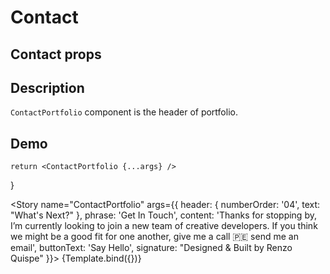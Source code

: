 

<Meta title="ContactPortfolio" component={ContactPortfolio} />

# Contact

## Contact props
<ArgsTable of={ContactPortfolio} />

## Description

`ContactPortfolio` component is the header of portfolio.

## Demo

    return <ContactPortfolio {...args} />
}

<Story name="ContactPortfolio" args={{
    header: {
        numberOrder: '04',
        text: "What's Next?"
    },
    phrase: 'Get In Touch',
    content: 'Thanks for stopping by, I’m currently looking to join a new team of creative developers. If you think we might be a good fit for one another, give me a call 🇵🇪 send me an email',
    buttonText: 'Say Hello',
    signature: "Designed & Built by Renzo Quispe"
}}>
{Template.bind({})}
</Story>

